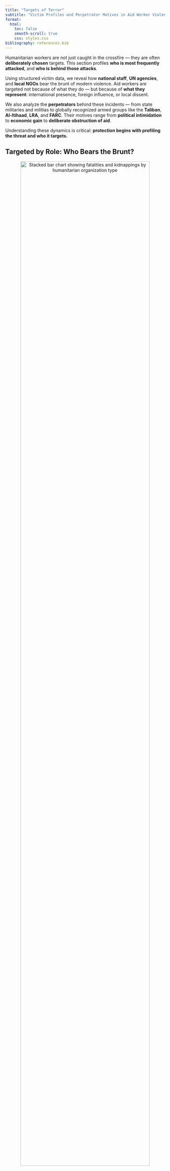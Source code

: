 ```yaml
---
title: "Targets of Terror"
subtitle: "Victim Profiles and Perpetrator Motives in Aid Worker Violence (1997–2024)"
format:
  html:
    toc: false
    smooth-scroll: true
    css: styles.css
bibliography: references.bib
---
```


Humanitarian workers are not just caught in the crossfire — they are often **deliberately chosen** targets. This section profiles **who is most frequently attacked**, and **who is behind those attacks**.

Using structured victim data, we reveal how **national staff**, **UN agencies**, and **local NGOs** bear the brunt of modern violence. Aid workers are targeted not because of what they do — but because of **what they represent**: international presence, foreign influence, or local dissent.

We also analyze the **perpetrators** behind these incidents — from state militaries and militias to globally recognized armed groups like the **Taliban**, **Al-Itihaad**, **LRA**, and **FARC**. Their motives range from **political intimidation** to **economic gain** to **deliberate obstruction of aid**.

Understanding these dynamics is critical: **protection begins with profiling the threat and who it targets.**

## Targeted by Role: Who Bears the Brunt?

<div style="text-align: center;">
  <img src="assets/targets/org_type_stacked_final.png" alt="Stacked bar chart showing fatalities and kidnappings by humanitarian organization type" style="width:90%;"/>
</div>

This chart shows which types of humanitarian organizations face the **greatest physical threats** in the field. 

- **International NGOs (INGOs)** and **National NGOs (NNGOs)** together account for the **majority of both fatalities and kidnappings**, highlighting their high exposure and frontline presence.
- **United Nations staff** also represent a significant portion of incidents, reflecting their roles in peacekeeping, logistics, and high-visibility missions.
- **Local Red Cross/Crescent (NRCS) and IFRC units**, while smaller in scale, experience a measurable volume of threats — suggesting that even neutral, emblem-bearing actors are not spared.

This distribution reveals an important operational truth: **no organization type is immune**, but **those embedded most deeply in local contexts** often face the gravest risk.

## Gender Breakdown of Victimized Aid Workers

<div style="text-align: center;">
  <img src="assets/targets/gender_pie_chart.png" alt="Pie chart showing gender distribution of humanitarian workers harmed in attacks" style="width:85%;"/>
</div>

This visualization presents the recorded gender of affected humanitarian workers from 1997 to 2024.

- **Male staff** make up the majority of recorded victims — reflecting staffing patterns, but also the higher exposure of national male personnel to frontline duties.
- **Only 7% of incidents involve women**, though the real number is likely underreported due to gaps in gender-disaggregated data.
- **Nearly half (47%)** of all incidents include no recorded gender, underscoring the need for improved data collection during crisis reporting and monitoring.

Accurate gender tracking is critical not only for understanding risk, but for identifying gender-based violence and designing targeted security protocols for women in the field.

## Who Attacks Humanitarian Workers?

<div style="text-align: center;">
  <img src="assets/targets/actor_type_donut.png" alt="Donut chart showing actor types responsible for attacks on aid workers" style="width:100%;"/>
</div>

This chart highlights the **main categories of perpetrators** behind attacks on humanitarian personnel from 1997 to 2024. 

- The vast majority of attacks are attributed to **non-state actors** — including armed groups, militias, and insurgents.
- **State actors** also account for a notable share, often linked to bureaucratic crackdowns, detentions, or violence during protests and regime suppression.
- **Unknown actors** reflect the reality of chaotic reporting environments, where attribution is difficult or dangerous.

> The fact that **over 85% of recorded incidents** come from non-state and unknown sources reinforces the need for strong local intelligence, negotiated access, and adaptable risk protocols in volatile zones.

## Top Perpetrators by Attack Frequency

<div style="text-align: center;">
  <img src="assets/targets/top_actors_bar_descending.png" alt="Horizontal bar chart showing the top 10 perpetrator groups responsible for attacks on aid workers" style="width:100%;"/>
</div>

This chart highlights the **top 10 perpetrator groups** responsible for the majority of attacks on humanitarian personnel from 1997 to 2024.

- **Unknown and unattributed actors** account for a vast portion of incidents — a reflection of operating in **chaotic, insecure environments** where proper attribution is often impossible.
- Named perpetrators include both **state-affiliated militaries** (e.g., IDF, Russian Armed Forces) and **non-state insurgents** (e.g., Taliban, Al Shabaab).
- This diversity of actors underscores the **multipolar nature of humanitarian threats**, where violence can come from official forces, armed factions, or local groups acting independently.

## The Anatomy of Targeting

Three dominant patterns define how — and why — humanitarian workers are targeted:

1. **Proximity-Based Risk**  
National staff remain the most affected, not by accident, but by design: they are the first responders, closest to volatile zones, and often viewed with political suspicion for working with international agencies [@AidWorkerSecurity2023].

2. **Symbolic Violence**  
Attacks on aid workers often represent **broader hostility** toward foreign influence or government-aligned institutions. In Gaza, Syria, and Afghanistan, medical and relief workers are increasingly seen as extensions of political agendas [@BBC_Gaza2023; @ACLED_Afghanistan].

3. **Strategic Targeting by Armed Groups**  
Perpetrators — from insurgent groups to militaries — now **weaponize humanitarianism**. Whether through intimidation, kidnapping, or disinformation, aid actors are no longer just collateral — they are the objective [@ICRC_Somalia1997].

<div style="text-align: center; margin-top: 1.5rem; margin-bottom: 1rem;">
  <h3>"These are not accidents of war...</h3>
  <h3>They are deliberate acts of suppression, disruption, and political messaging."</h3>
  <p style="font-size: 0.9em; color: #555;">— Humanitarian Access Watch 2024 [@AidWorkerSecurity2023]</p>
</div>